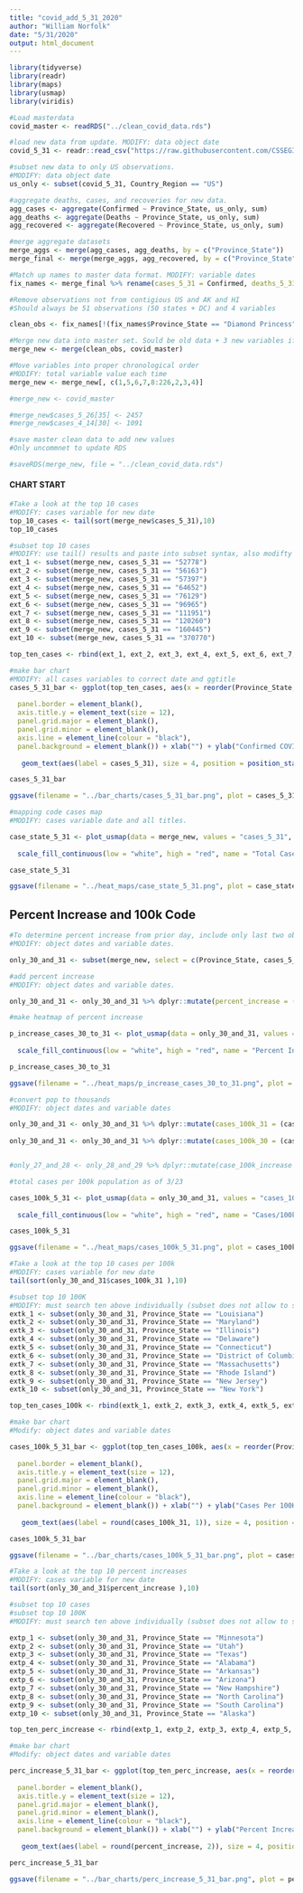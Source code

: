 ```yaml
---
title: "covid_add_5_31_2020"
author: "William Norfolk"
date: "5/31/2020"
output: html_document
---
```



```r
library(tidyverse)
library(readr)
library(maps)
library(usmap)
library(viridis)
```

```r
#Load masterdata
covid_master <- readRDS("../clean_covid_data.rds")
```


```r
#load new data from update. MODIFY: data object date
covid_5_31 <- readr::read_csv("https://raw.githubusercontent.com/CSSEGISandData/COVID-19/master/csse_covid_19_data/csse_covid_19_daily_reports/05-31-2020.csv")
```

```r
#subset new data to only US observations. 
#MODIFY: data object date
us_only <- subset(covid_5_31, Country_Region == "US")
```

```r
#aggregate deaths, cases, and recoveries for new data. 
agg_cases <- aggregate(Confirmed ~ Province_State, us_only, sum)
agg_deaths <- aggregate(Deaths ~ Province_State, us_only, sum)
agg_recovered <- aggregate(Recovered ~ Province_State, us_only, sum)
```

```r
#merge aggregate datasets
merge_aggs <- merge(agg_cases, agg_deaths, by = c("Province_State"))
merge_final <- merge(merge_aggs, agg_recovered, by = c("Province_State"))
```

```r
#Match up names to master data format. MODIFY: variable dates
fix_names <- merge_final %>% rename(cases_5_31 = Confirmed, deaths_5_31 = Deaths, recov_5_31 = Recovered)
```

```r
#Remove observations not from contigious US and AK and HI
#Should always be 51 observations (50 states + DC) and 4 variables

clean_obs <- fix_names[!(fix_names$Province_State == "Diamond Princess" | fix_names$Province_State == "Grand Princess" | fix_names$Province_State == "Guam" | fix_names$Province_State == "Puerto Rico" | fix_names$Province_State == "United States Virgin Islands" | fix_names$Province_State == "US" | fix_names$Province_State == "American Samoa" | fix_names$Province_State == "Northern Mariana Islands" | fix_names$Province_State == "Virgin Islands" | fix_names$Province_State == "Wuhan Evacuee" | fix_names$Province_State == "Recovered"),]
```

```r
#Merge new data into master set. Sould be old data + 3 new variables if successful
merge_new <- merge(clean_obs, covid_master)
```

```r
#Move variables into proper chronological order
#MODIFY: total variable value each time
merge_new <- merge_new[, c(1,5,6,7,8:226,2,3,4)]
```

```r
#merge_new <- covid_master
```

```r
#merge_new$cases_5_26[35] <- 2457
#merge_new$cases_4_14[30] <- 1091

```


```r
#save master clean data to add new values
#Only uncommnet to update RDS

#saveRDS(merge_new, file = "../clean_covid_data.rds")
```

#### CHART START

```r
#Take a look at the top 10 cases
#MODIFY: cases variable for new date
top_10_cases <- tail(sort(merge_new$cases_5_31),10)
top_10_cases
```

```r
#subset top 10 cases
#MODIFY: use tail() results and paste into subset syntax, also modifty cases date value
ext_1 <- subset(merge_new, cases_5_31 == "52778")
ext_2 <- subset(merge_new, cases_5_31 == "56163")
ext_3 <- subset(merge_new, cases_5_31 == "57397")
ext_4 <- subset(merge_new, cases_5_31 == "64652")
ext_5 <- subset(merge_new, cases_5_31 == "76129")
ext_6 <- subset(merge_new, cases_5_31 == "96965")
ext_7 <- subset(merge_new, cases_5_31 == "111951")
ext_8 <- subset(merge_new, cases_5_31 == "120260")
ext_9 <- subset(merge_new, cases_5_31 == "160445")
ext_10 <- subset(merge_new, cases_5_31 == "370770")

top_ten_cases <- rbind(ext_1, ext_2, ext_3, ext_4, ext_5, ext_6, ext_7, ext_8, ext_9, ext_10)
```

```r
#make bar chart
#MODIFY: all cases variables to correct date and ggtitle
cases_5_31_bar <- ggplot(top_ten_cases, aes(x = reorder(Province_State, -cases_5_31), cases_5_31)) + geom_bar(aes(fill = reorder(Province_State, -cases_5_31)),stat = "identity") + theme(axis.text.x = element_text(angle = 45, hjust = 1),
                                                                                                   legend.position = "none",                                                                        axis.text=element_text(size=12),
  panel.border = element_blank(), 
  axis.title.y = element_text(size = 12),
  panel.grid.major = element_blank(),
  panel.grid.minor = element_blank(),
  axis.line = element_line(colour = "black"),
  panel.background = element_blank()) + xlab("") + ylab("Confirmed COVID-19 Cases") + ggtitle("Top Ten Confirmed COVID-19 Cases by State 5/31/2020") +
  
   geom_text(aes(label = cases_5_31), size = 4, position = position_stack(vjust = 0.8))

cases_5_31_bar 
```

```r
ggsave(filename = "../bar_charts/cases_5_31_bar.png", plot = cases_5_31_bar)
```

```r
#mapping code cases map
#MODIFY: cases variable date and all titles.

case_state_5_31 <- plot_usmap(data = merge_new, values = "cases_5_31", color = "black") + 
  
  scale_fill_continuous(low = "white", high = "red", name = "Total Cases", label = scales::comma) + theme(legend.position = "right", plot.title = element_text(color = "black", size = 15, face = "bold"), plot.subtitle = element_text(color = "black", size = 10, face = "italic")) + labs(title = "COVID-19 Confirmed Cases by State", subtitle = "Data as of: 5/31/2020")

case_state_5_31
```

```r
ggsave(filename = "../heat_maps/case_state_5_31.png", plot = case_state_5_31)
```

## Percent Increase and 100k Code

```r
#To determine percent increase from prior day, include only last two observations
#MODIFY: object dates and variable dates.

only_30_and_31 <- subset(merge_new, select = c(Province_State, cases_5_31, cases_5_30, fips, total_pop))
```




```r
#add percent increase
#MODIFY: object dates and variable dates.

only_30_and_31 <- only_30_and_31 %>% dplyr::mutate(percent_increase = (cases_5_31 - cases_5_30) / cases_5_30 * 100)
```

```r
#make heatmap of percent increase

p_increase_cases_30_to_31 <- plot_usmap(data = only_30_and_31, values = "percent_increase", color = "black") + 
  
  scale_fill_continuous(low = "white", high = "red", name = "Percent Increase", label = scales::comma) + theme(legend.position = "right", plot.title = element_text(color = "black", size = 15, face = "bold"), plot.subtitle = element_text(color = "black", size = 10, face = "italic")) + labs(title = "Percent Increase of Confirmed COVID-19 Cases by State", subtitle = "From: 5/30/2020-5/31/2020")

p_increase_cases_30_to_31
```

```r
ggsave(filename = "../heat_maps/p_increase_cases_30_to_31.png", plot = p_increase_cases_30_to_31)
```

```r
#convert pop to thousands
#MODIFY: object dates and variable dates

only_30_and_31 <- only_30_and_31 %>% dplyr::mutate(cases_100k_31 = (cases_5_31 / total_pop) *100000)
  
only_30_and_31 <- only_30_and_31 %>% dplyr::mutate(cases_100k_30 = (cases_5_30 / total_pop) * 100000)


#only_27_and_28 <- only_28_and_29 %>% dplyr::mutate(case_100k_increase = (cases_100k_28 - cases_100k_27) / cases_100k_27 *100)

```

```r
#total cases per 100k population as of 3/23

cases_100k_5_31 <- plot_usmap(data = only_30_and_31, values = "cases_100k_31", color = "black") + 
  
  scale_fill_continuous(low = "white", high = "red", name = "Cases/100k Population", label = scales::comma) + theme(legend.position = "right", plot.title = element_text(color = "black", size = 15, face = "bold"), plot.subtitle = element_text(color = "black", size = 10, face = "italic")) + labs(title = "COVID-19 Confirmed Cases Per 100K Individuals by State", subtitle = "Data as of: 5/31/2020")

cases_100k_5_31
```

```r
ggsave(filename = "../heat_maps/cases_100k_5_31.png", plot = cases_100k_5_31)
```

```r
#Take a look at the top 10 cases per 100k
#MODIFY: cases variable for new date
tail(sort(only_30_and_31$cases_100k_31 ),10)
```


```r
#subset top 10 100K
#MODIFY: must search ten above individually (subset does not allow to select by these values for some reason...) and past the states in the code below.Also modify variable and object date names.
extk_1 <- subset(only_30_and_31, Province_State == "Louisiana")
extk_2 <- subset(only_30_and_31, Province_State == "Maryland")
extk_3 <- subset(only_30_and_31, Province_State == "Illinois")
extk_4 <- subset(only_30_and_31, Province_State == "Delaware")
extk_5 <- subset(only_30_and_31, Province_State == "Connecticut")
extk_6 <- subset(only_30_and_31, Province_State == "District of Columbia")
extk_7 <- subset(only_30_and_31, Province_State == "Massachusetts")
extk_8 <- subset(only_30_and_31, Province_State == "Rhode Island")
extk_9 <- subset(only_30_and_31, Province_State == "New Jersey")
extk_10 <- subset(only_30_and_31, Province_State == "New York")

top_ten_cases_100k <- rbind(extk_1, extk_2, extk_3, extk_4, extk_5, extk_6, extk_7, extk_8, extk_9, extk_10)
```

```r
#make bar chart
#Modify: object dates and variable dates

cases_100k_5_31_bar <- ggplot(top_ten_cases_100k, aes(x = reorder(Province_State, -cases_100k_31), cases_100k_31)) + geom_bar(aes(fill = reorder(Province_State, -cases_100k_31)), stat = "identity") + theme(axis.text.x = element_text(angle = 45, hjust = 1),
                                                                                                   legend.position = "none",                                                                        axis.text=element_text(size=12),
  panel.border = element_blank(),   
  axis.title.y = element_text(size = 12),
  panel.grid.major = element_blank(),
  panel.grid.minor = element_blank(),
  axis.line = element_line(colour = "black"),
  panel.background = element_blank()) + xlab("") + ylab("Cases Per 100K Individuals") + ggtitle("Top Ten COVID-19 Confirmed Cases Per 100K Individuals by State 5/31/2020") +
  
   geom_text(aes(label = round(cases_100k_31, 1)), size = 4, position = position_stack(vjust = 0.8))

cases_100k_5_31_bar
```

```r
ggsave(filename = "../bar_charts/cases_100k_5_31_bar.png", plot = cases_100k_5_31_bar)
```

```r
#Take a look at the top 10 percent increases
#MODIFY: cases variable for new date
tail(sort(only_30_and_31$percent_increase ),10)
```

```r
#subset top 10 cases
#subset top 10 100K
#MODIFY: must search ten above individually (subset does not allow to select by these values for some reason...) and past the states in the code below.Also modify variable and object date names.

extp_1 <- subset(only_30_and_31, Province_State == "Minnesota")
extp_2 <- subset(only_30_and_31, Province_State == "Utah")
extp_3 <- subset(only_30_and_31, Province_State == "Texas")
extp_4 <- subset(only_30_and_31, Province_State == "Alabama")
extp_5 <- subset(only_30_and_31, Province_State == "Arkansas")
extp_6 <- subset(only_30_and_31, Province_State == "Arizona")
extp_7 <- subset(only_30_and_31, Province_State == "New Hampshire")
extp_8 <- subset(only_30_and_31, Province_State == "North Carolina")
extp_9 <- subset(only_30_and_31, Province_State == "South Carolina")
extp_10 <- subset(only_30_and_31, Province_State == "Alaska")

top_ten_perc_increase <- rbind(extp_1, extp_2, extp_3, extp_4, extp_5, extp_6, extp_7, extp_8, extp_9, extp_10)
```

```r
#make bar chart
#Modify: object dates and variable dates

perc_increase_5_31_bar <- ggplot(top_ten_perc_increase, aes(x = reorder(Province_State, -percent_increase), percent_increase)) + geom_bar(aes(fill = reorder(Province_State, -percent_increase)), stat = "identity") + theme(axis.text.x = element_text(angle = 45, hjust = 1),
                                                                                                   legend.position = "none",                                                                        axis.text=element_text(size=12),
  panel.border = element_blank(),   
  axis.title.y = element_text(size = 12),
  panel.grid.major = element_blank(),
  panel.grid.minor = element_blank(),
  axis.line = element_line(colour = "black"),
  panel.background = element_blank()) + xlab("") + ylab("Percent Increase") + ggtitle("COVID-19: Top Ten Percent Increase by State from 5/30/20-5/31/20") +
  
   geom_text(aes(label = round(percent_increase, 2)), size = 4, position = position_stack(vjust = 0.8))

perc_increase_5_31_bar
```

```r
ggsave(filename = "../bar_charts/perc_increase_5_31_bar.png", plot = perc_increase_5_31_bar)
```